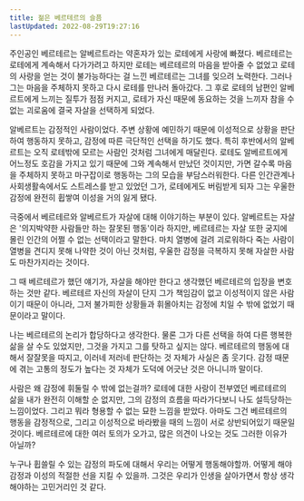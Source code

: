 ```yaml
---
title: 젊은 베르테르의 슬픔
lastUpdated: 2022-08-29T19:27:16
---
```



<Bookmark url="https://search.shopping.naver.com/book/catalog/32467499152" description="독일의 대문호인 저자가 25세 되던 해 봄, 이미 약혼자가 있는 샤로테 부프를 사랑하게 되면서, 그녀를 향한 이룰 수 없는 사랑에 절망하고 고통스러워하던 당시의 심정과 남편이 있는 부인을 사랑하다 자살한 친구의 이야기를 연결해 쓴 작품."/>

주인공인 베르테르는 알베르트라는 약혼자가 있는 로테에게 사랑에 빠졌다. 베르테르는 로테에게 계속해서 다가가려고 하지만 로테는 베르테르의 마음을 받아줄 수 없었고 로테의 사랑을 얻는 것이 불가능하다는 걸 느낀 베르테르는 그녀를 잊으려 노력한다. 그러나 그는 마음을 주체하지 못하고 다시 로테를 만나러 돌아갔다. 그 후로 로테의 남편인 알베르트에게 느끼는 질투가 점점 커지고, 로테가 자신 때문에 동요하는 것을 느끼자 참을 수 없는 괴로움에 결국 자살을 선택하게 되었다.

알베르트는 감정적인 사람이었다. 주변 상황에 예민하기 때문에 이성적으로 상황을 판단하여 행동하지 못하고, 감정에 따른 극단적인 선택을 하기도 했다. 특히 후반에서의 알베르트는 오직 로테밖에 모르는 사람인 것처럼 그녀에게 매달린다. 로테도 알베르트에게 어느정도 호감을 가지고 있기 때문에 그와 계속해서 만났던 것이지만, 가면 갈수록 마음을 주체하지 못하고 마구잡이로 행동하는 그의 모습을 부담스러워한다. 다른 인간관계나 사회생활속에서도 스트레스를 받고 있었던 그가, 로테에게도 버림받게 되자 그는 우울한 감정에 완전히 휩쌓여 이성을 거의 잃게 됐다.

극중에서 베르테르와 알베르트가 자살에 대해 이야기하는 부분이 있다. 알베르트는 자살은 '의지박약한 사람들만 하는 잘못된 행동'이라 하지만, 베르테르는 자살 또한 궁지에 몰린 인간의 어쩔 수 없는 선택이라고 말한다. 마치 열병에 걸려 괴로워하다 죽는 사람이 열병을 견디지 못해 나약한 것이 아닌 것처럼, 우울한 감정을 극복하지 못해 자살한 사람도 마찬가지라는 것이다.

그 때 베르테르가 했던 얘기가, 자살을 해야만 한다고 생각했던 베르테르의 입장을 변호하는 것만 같다. 베르테르 자신의 자살이 단지 그가 책임감이 없고 이성적이지 않은 사람이기 때문이 아니라, 그저 불가피한 상황들과 휘몰아치는 감정에 치일 수 밖에 없었기 때문이라고 말이다.

나는 베르테르의 논리가 합당하다고 생각한다. 물론 그가 다른 선택을 하여 다른 행복한 삶을 살 수도 있었지만, 그것을 가지고 그를 탓하고 싶지는 않다. 베르테르의 행동에 대해서 잘잘못을 따지고, 이러네 저러네 판단하는 것 자체가 사실은 좀 웃기다. 감정 때문에 겪는 고통의 정도가 높다는 것 자체가 도덕에 어긋난 것은 아니니까 말이다.

사람은 왜 감정에 휘둘릴 수 밖에 없는걸까? 로테에 대한 사랑이 전부였던 베르테르의 삶을 내가 완전히 이해할 순 없지만, 그의 감정의 흐름을 따라가다보니 나도 설득당하는 느낌이었다. 그리고 뭐라 형용할 수 없는 묘한 느낌을 받았다. 아마도 그건 베르테르의 행동을 감정적으로, 그리고 이성적으로 바라봤을 때의 느낌이 서로 상반되어있기 때문일 것이다. 베르테르에 대한 여러 토의가 오가고, 많은 의견이 나오는 것도 그러한 이유가 아닐까?

누구나 휩쓸릴 수 있는 감정의 파도에 대해서 우리는 어떻게 행동해야할까. 어떻게 해야 감정과 이성의 적절한 선을 지킬 수 있을까. 그것은 우리가 인생을 살아가면서 항상 생각해야하는 고민거리인 것 같다.

 

 